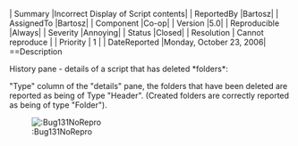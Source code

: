 | Summary |Incorrect Display of Script contents|
| ReportedBy |Bartosz|
| AssignedTo |Bartosz|
| Component |Co-op|
| Version |5.0|
| Reproducible |Always|
| Severity |Annoying|
| Status |Closed|
| Resolution | Cannot reproduce |
| Priority | 1 |
| DateReported |Monday, October 23, 2006|
==Description 

History pane - details of a script that has deleted *folders*:

"Type" column of the "details" pane, the folders that have been
deleted are reported as being of Type "Header".
(Created folders are correctly reported as being of type "Folder").

[[Image::Bug131NoRepro]]



